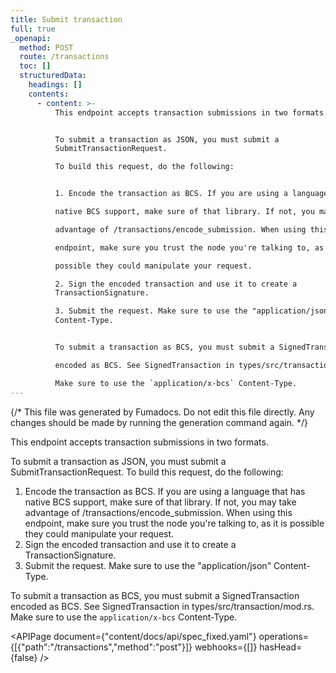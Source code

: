 ```yaml
---
title: Submit transaction
full: true
_openapi:
  method: POST
  route: /transactions
  toc: []
  structuredData:
    headings: []
    contents:
      - content: >-
          This endpoint accepts transaction submissions in two formats.


          To submit a transaction as JSON, you must submit a
          SubmitTransactionRequest.

          To build this request, do the following:


          1. Encode the transaction as BCS. If you are using a language that has

          native BCS support, make sure of that library. If not, you may take

          advantage of /transactions/encode_submission. When using this

          endpoint, make sure you trust the node you're talking to, as it is

          possible they could manipulate your request.

          2. Sign the encoded transaction and use it to create a
          TransactionSignature.

          3. Submit the request. Make sure to use the "application/json"
          Content-Type.


          To submit a transaction as BCS, you must submit a SignedTransaction

          encoded as BCS. See SignedTransaction in types/src/transaction/mod.rs.

          Make sure to use the `application/x-bcs` Content-Type.
---
```


{/* This file was generated by Fumadocs. Do not edit this file directly. Any changes should be made by running the generation command again. */}

This endpoint accepts transaction submissions in two formats.

To submit a transaction as JSON, you must submit a SubmitTransactionRequest.
To build this request, do the following:

1. Encode the transaction as BCS. If you are using a language that has
native BCS support, make sure of that library. If not, you may take
advantage of /transactions/encode_submission. When using this
endpoint, make sure you trust the node you're talking to, as it is
possible they could manipulate your request.
2. Sign the encoded transaction and use it to create a TransactionSignature.
3. Submit the request. Make sure to use the "application/json" Content-Type.

To submit a transaction as BCS, you must submit a SignedTransaction
encoded as BCS. See SignedTransaction in types/src/transaction/mod.rs.
Make sure to use the `application/x-bcs` Content-Type.

<APIPage document={"content/docs/api/spec_fixed.yaml"} operations={[{"path":"/transactions","method":"post"}]} webhooks={[]} hasHead={false} />